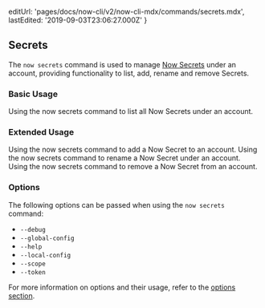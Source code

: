 
  editUrl: 'pages/docs/now-cli/v2/now-cli-mdx/commands/secrets.mdx',
  lastEdited: '2019-09-03T23:06:27.000Z'
}

## Secrets

The `now secrets` command is used to manage [Now Secrets](/docs/v2/serverless-functions/env-and-secrets/#adding-secrets) under an account, providing functionality to list, add, rename and remove Secrets.

### Basic Usage

<Snippet dark text="now secrets list" />
<Caption>Using the <InlineCode>now secrets</InlineCode> command to list all Now Secrets under an account.</Caption>

### Extended Usage

<Snippet dark text="now secrets add [secret-name] [secret-value]" />
<Caption>Using the <InlineCode>now secrets</InlineCode> command to add a Now Secret to an account.</Caption>

<Snippet dark text="now secrets rename [old-name] [new-name]" />
<Caption>Using the <InlineCode>now secrets</InlineCode> command to rename a Now Secret under an account.</Caption>

<Snippet dark text="now secrets remove [secret-name]" />
<Caption>Using the <InlineCode>now secrets</InlineCode> command to remove a Now Secret from an account.</Caption>

### Options

The following options can be passed when using the `now secrets` command:

- `--debug`
- `--global-config`
- `--help`
- `--local-config`
- `--scope`
- `--token`

For more information on options and their usage, refer to the [options section](#options).
